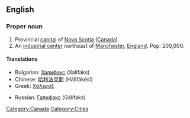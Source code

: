 ==English==
{{wikipedia}}
===Proper noun===
{{en-proper noun}}

# Provincial [[capital]] of [[Nova Scotia]] ([[Canada]]).
# An [[Industry | industrial center]] northeast of [[Manchester]], [[England]]. Pop: 200,000.

====Translations====
{{top}}
*Bulgarian: [[Халифакс]] (Xalifaks)
*Chinese: [[哈利法克斯]] (Hālìfǎkésī)
*Greek: [[Χάλιφαξ]]
{{mid}}
*Russian: [[Галифакс]] (Gálifaks)
{{bottom}}

[[Category:Canada]]
[[Category:Cities]]